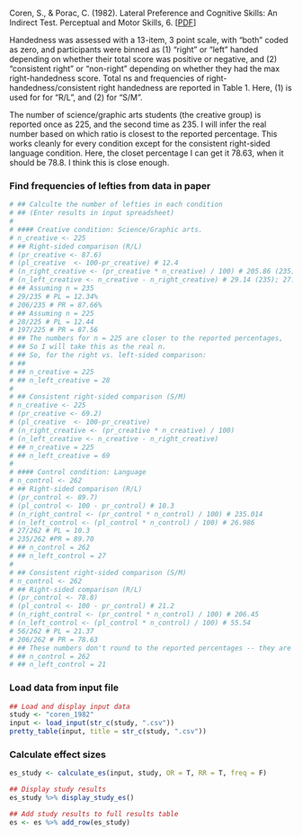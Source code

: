 Coren, S., & Porac, C. (1982). Lateral Preference and Cognitive Skills: An Indirect Test. Perceptual and Motor Skills, 6. [[PDF](https://drive.google.com/file/d/1T8n0Ule39qGfSMggTaORoAV9fVkn8kax/view?usp=sharing)]

Handedness was assessed with a 13-item, 3 point scale, with "both" coded as zero, and participants were binned as (1) "right" or "left" handed depending on whether their total score was positive or negative, and (2) "consistent right" or "non-right" depending on whether they had the max right-handedness score. Total ns and frequencies of right-handedness/consistent right handedness are reported in Table 1. Here, (1) is used for for "R/L", and (2) for "S/M".

The number of science/graphic arts students (the creative group) is reported once as 225, and the second time as 235. I will infer the real number based on which ratio is closest to the reported percentage. This works cleanly for every condition except for the consistent right-sided language condition. Here, the closet percentage I can get it 78.63, when it should be 78.8. I think this is close enough.


### Find frequencies of lefties from data in paper
```r
# ## Calculte the number of lefties in each condition
# ## (Enter results in input spreadsheet)
#
# #### Creative condition: Science/Graphic arts.
# n_creative <- 225
# ## Right-sided comparison (R/L)
# (pr_creative <- 87.6)
# (pl_creative  <- 100-pr_creative) # 12.4
# (n_right_creative <- (pr_creative * n_creative) / 100) # 205.86 (235); 197.1 (225)
# (n_left_creative <- n_creative - n_right_creative) # 29.14 (235); 27.9 (225)
# ## Assuming n = 235
# 29/235 # PL = 12.34%
# 206/235 # PR = 87.66%
# ## Assuming n = 225
# 28/225 # PL = 12.44
# 197/225 # PR = 87.56
# ## The numbers for n = 225 are closer to the reported percentages,
# ## So I will take this as the real n.
# ## So, for the right vs. left-sided comparison:
# ##
# ## n_creative = 225
# ## n_left_creative = 28
#
# ## Consistent right-sided comparison (S/M)
# n_creative <- 225
# (pr_creative <- 69.2)
# (pl_creative  <- 100-pr_creative)
# (n_right_creative <- (pr_creative * n_creative) / 100)
# (n_left_creative <- n_creative - n_right_creative)
# ## n_creative = 225
# ## n_left_creative = 69
#
# #### Control condition: Language
# n_control <- 262
# ## Right-sided comparison (R/L)
# (pr_control <- 89.7)
# (pl_control <- 100 - pr_control) # 10.3
# (n_right_control <- (pr_control * n_control) / 100) # 235.014
# (n_left_control <- (pl_control * n_control) / 100) # 26.986
# 27/262 # PL = 10.3
# 235/262 #PR = 89.70
# ## n_control = 262
# ## n_left_control = 27
#
# ## Consistent right-sided comparison (S/M)
# n_control <- 262
# ## Right-sided comparison (R/L)
# (pr_control <- 78.8)
# (pl_control <- 100 - pr_control) # 21.2
# (n_right_control <- (pr_control * n_control) / 100) # 206.45
# (n_left_control <- (pl_control * n_control) / 100) # 55.54
# 56/262 # PL = 21.37
# 206/262 # PR = 78.63
# ## These numbers don't round to the reported percentages -- they are off by .012.
# ## n_control = 262
# ## n_left_control = 21
```

### Load data from input file
```r
## Load and display input data
study <- "coren_1982"
input <- load_input(str_c(study, ".csv"))
pretty_table(input, title = str_c(study, ".csv"))
```

### Calculate effect sizes
```r
es_study <- calculate_es(input, study, OR = T, RR = T, freq = F)
```
```r
## Display study results
es_study %>% display_study_es()

## Add study results to full results table
es <- es %>% add_row(es_study)
```
